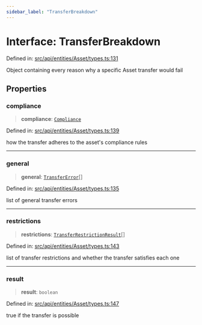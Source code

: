 ```yaml
---
sidebar_label: "TransferBreakdown"
---
```


# Interface: TransferBreakdown

Defined in: [src/api/entities/Asset/types.ts:131](https://github.com/PolymeshAssociation/polymesh-sdk/blob/bee6a2fe7a8ce5db42a6982e793782182cde2153/src/api/entities/Asset/types.ts#L131)

Object containing every reason why a specific Asset transfer would fail

## Properties

### compliance

> **compliance**: [`Compliance`](../../../types/interfaces/Compliance.mdx)

Defined in: [src/api/entities/Asset/types.ts:139](https://github.com/PolymeshAssociation/polymesh-sdk/blob/bee6a2fe7a8ce5db42a6982e793782182cde2153/src/api/entities/Asset/types.ts#L139)

how the transfer adheres to the asset's compliance rules

***

### general

> **general**: [`TransferError`](../enumerations/TransferError.mdx)[]

Defined in: [src/api/entities/Asset/types.ts:135](https://github.com/PolymeshAssociation/polymesh-sdk/blob/bee6a2fe7a8ce5db42a6982e793782182cde2153/src/api/entities/Asset/types.ts#L135)

list of general transfer errors

***

### restrictions

> **restrictions**: [`TransferRestrictionResult`](TransferRestrictionResult.mdx)[]

Defined in: [src/api/entities/Asset/types.ts:143](https://github.com/PolymeshAssociation/polymesh-sdk/blob/bee6a2fe7a8ce5db42a6982e793782182cde2153/src/api/entities/Asset/types.ts#L143)

list of transfer restrictions and whether the transfer satisfies each one

***

### result

> **result**: `boolean`

Defined in: [src/api/entities/Asset/types.ts:147](https://github.com/PolymeshAssociation/polymesh-sdk/blob/bee6a2fe7a8ce5db42a6982e793782182cde2153/src/api/entities/Asset/types.ts#L147)

true if the transfer is possible
